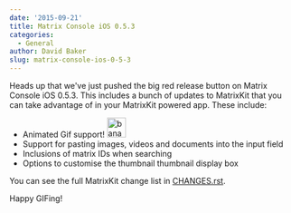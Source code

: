 ```yaml
---
date: '2015-09-21'
title: Matrix Console iOS 0.5.3
categories:
  - General
author: David Baker
slug: matrix-console-ios-0-5-3
---
```


Heads up that we've just pushed the big red release button on Matrix Console iOS 0.5.3. This includes a bunch of updates to MatrixKit that you can take advantage of in your MatrixKit powered app. These include:
<ul>
	<li>Animated Gif support! <img class="alignnone size-full wp-image-1275" src="//matrix.org/blog/wp-content/uploads/2015/09/banana.gif" alt="banana" width="33" height="35" /></li>
	<li>Support for pasting images, videos and documents into the input field</li>
	<li>Inclusions of matrix IDs when searching</li>
	<li>Options to customise the thumbnail thumbnail display box</li>
</ul>
You can see the full MatrixKit change list in <a href="https://github.com/matrix-org/matrix-ios-kit/blob/v0.2.3/CHANGES.rst">CHANGES.rst</a>.

Happy GIFing!

&nbsp;